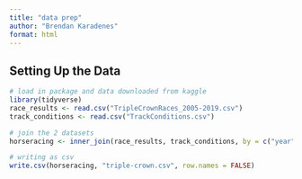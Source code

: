 ```yaml
---
title: "data prep"
author: "Brendan Karadenes"
format: html
---
```


## Setting Up the Data

```r
# load in package and data downloaded from kaggle
library(tidyverse)
race_results <- read.csv("TripleCrownRaces_2005-2019.csv")
track_conditions <- read.csv("TrackConditions.csv")
```

```r
# join the 2 datasets
horseracing <- inner_join(race_results, track_conditions, by = c("year", "race"))
```

```r
# writing as csv
write.csv(horseracing, "triple-crown.csv", row.names = FALSE)
```


